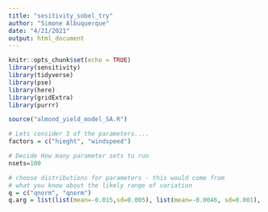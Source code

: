 ```yaml
---
title: "sesitivity_sobel_try"
author: "Simone Albuquerque"
date: "4/21/2021"
output: html_document
---
```


```r
knitr::opts_chunk$set(echo = TRUE)
library(sensitivity)
library(tidyverse)
library(pse)
library(here)
library(gridExtra)
library(purrr)
```

```r
source("almond_yield_model_SA.R")

# Lets consider 3 of the parameters....
factors = c("hieght", "windspeed")

# Decide How many parameter sets to run
nsets=100

# choose distributions for parameters - this would come from
# what you know about the likely range of variation
q = c("qnorm", "qnorm")
q.arg = list(list(mean=-0.015,sd=0.005), list(mean=-0.0046, sd=0.001), list(min=0.00429, max=0.00431))
```

